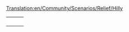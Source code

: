 [[Translation:en/Community/Scenarios/Relief/Hilly]]
{{en/Community/Scenarios/Scenarios by relief}}

{|
|-
|style="border:none;background:white"|
{{Page:en/Community/Scenarios/Islands}}

|style="border:none;background:white"|
{{Page:en/Community/Scenarios/Echo}}

|style="border:none;background:white"|
{{Page:en/Community/Scenarios/Water and Mountains}}

|-
|style="border:none;background:white"|
{{Page:en/Community/Scenarios/Snowy Highlands}}

|style="border:none;background:white"|
{{Page:en/Community/Scenarios/Iceland}}

|style="border:none;background:white"|
{{Page:en/Community/Scenarios/Chatham Islands}}

|-
|style="border:none;background:white"|
{{Page:en/Community/Scenarios/Arctic Industrial 2007}}

|style="border:none;background:white"|
{{Page:en/Community/Scenarios/Malta}}

|style="border:none;background:white"|
{{Page:en/Community/Scenarios/Elephant}}

|-
|style="border:none;background:white"|
{{Page:en/Community/Scenarios/Norfolk Island, 1942}}

|}